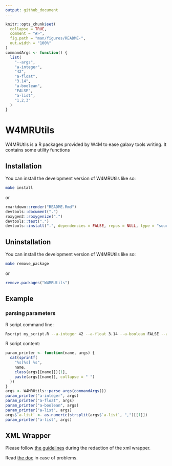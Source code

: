 ```yaml
---
output: github_document
---
```



```r
knitr::opts_chunk$set(
  collapse = TRUE,
  comment = "#>",
  fig.path = "man/figures/README-",
  out.width = "100%"
)
commandArgs <- function() {
  list(
    "--args",
    "a-integer",
    "42",
    "a-float",
    "3.14",
    "a-boolean",
    "FALSE",
    "a-list",
    "1,2,3"
  )
}
```

# W4MRUtils

<!-- badges: start -->
<!-- badges: end -->

W4MRUtils is a R packages provided by W4M to ease galaxy tools writing.
It contains some utility functions 

## Installation

You can install the development version of W4MRUtils like so:

```bash
make install
```
or
```r
rmarkdown::render("README.Rmd")
devtools::document(".")
roxygen2::roxygenize(".")
devtools::test(".")
devtools::install(".", dependencies = FALSE, repos = NULL, type = "source")
```

## Uninstallation

You can install the development version of W4MRUtils like so:

```bash
make remove_package
```
or
```r
remove.packages("W4MRUtils")
```


## Example

### parsing parameters

R script command line:
```sh
Rscript my_script.R --a-integer 42 --a-float 3.14 --a-boolean FALSE --a-list 1,2,3
```
R script content:

```r
param_printer <- function(name, args) {
  cat(sprintf(
    "%s[%s] %s",
    name,
    class(args[[name]])[1],
    paste(args[[name]], collapse = " ")
  ))
}
args <- W4MRUtils::parse_args(commandArgs())
param_printer("a-integer", args)
param_printer("a-float", args)
param_printer("a-boolean", args)
param_printer("a-list", args)
args$`a-list` <- as.numeric(strsplit(args$`a-list`, ",")[[1]])
param_printer("a-list", args)
```


## XML Wrapper

Please follow [the guidelines](https://galaxy-iuc-standards.readthedocs.io/en/latest/best_practices/tool_xml.html)
during the redaction of the xml wrapper.

Read [the doc](https://docs.galaxyproject.org/en/latest/dev/schema.html)
in case of problems.